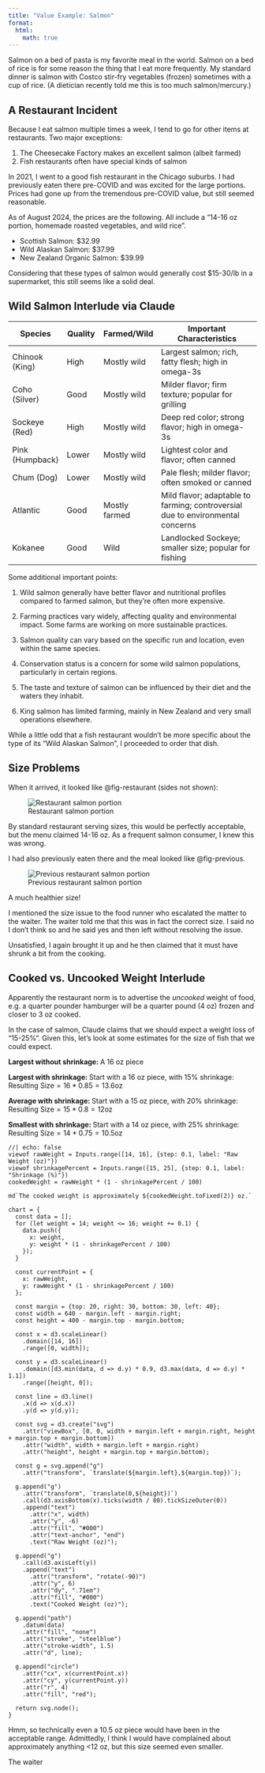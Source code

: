 ```yaml
---
title: "Value Example: Salmon"
format:
  html:
    math: true
---
```

Salmon on a bed of pasta is my favorite meal in the world. Salmon on a bed of rice is for some reason the thing that I eat more frequently. My standard dinner is salmon with Costco stir-fry vegetables (frozen) sometimes with a cup of rice. (A dietician recently told me this is too much salmon/mercury.)

## A Restaurant Incident
Because I eat salmon multiple times a week, I tend to go for other items at restaurants. Two major exceptions: 

1. The Cheesecake Factory makes an excellent salmon (albeit farmed)
2. Fish restaurants often have special kinds of salmon

In 2021, I went to a good fish restaurant in the Chicago suburbs. I had previously eaten there pre-COVID and was excited for the large portions. Prices had gone up from the tremendous pre-COVID value, but still seemed reasonable. 

As of August 2024, the prices are the following. All include a "14-16 oz portion, homemade roasted vegetables, and wild rice". 

- Scottish Salmon: $32.99 
- Wild Alaskan Salmon: $37.99
- New Zealand Organic Salmon: $39.99

Considering that these types of salmon would generally cost $15-30/lb in a supermarket, this still seems like a solid deal. 

::: {.callout-tip collapse="true"}
## Wild Salmon Interlude via Claude
| Species | Quality | Farmed/Wild | Important Characteristics |
|---------|---------|-------------|---------------------------|
| Chinook (King) | High | Mostly wild | Largest salmon; rich, fatty flesh; high in omega-3s |
| Coho (Silver) | Good | Mostly wild | Milder flavor; firm texture; popular for grilling |
| Sockeye (Red) | High | Mostly wild | Deep red color; strong flavor; high in omega-3s |
| Pink (Humpback) | Lower | Mostly wild | Lightest color and flavor; often canned |
| Chum (Dog) | Lower | Mostly wild | Pale flesh; milder flavor; often smoked or canned |
| Atlantic | Good | Mostly farmed | Mild flavor; adaptable to farming; controversial due to environmental concerns |
| Kokanee | Good | Wild | Landlocked Sockeye; smaller size; popular for fishing |

Some additional important points:

1. Wild salmon generally have better flavor and nutritional profiles compared to farmed salmon, but they're often more expensive.

2. Farming practices vary widely, affecting quality and environmental impact. Some farms are working on more sustainable practices.

3. Salmon quality can vary based on the specific run and location, even within the same species.

4. Conservation status is a concern for some wild salmon populations, particularly in certain regions.

5. The taste and texture of salmon can be influenced by their diet and the waters they inhabit.

6. King salmon has limited farming, mainly in New Zealand and very small operations elsewhere.

:::

While a little odd that a fish restaurant wouldn't be more specific about the type of its "Wild Alaskan Salmon", I proceeded to order that dish. 

## Size Problems

When it arrived, it looked like @fig-restaurant (sides not shown): 

::: {.column-margin}
![Restaurant salmon portion](assets/salmon/restaurant.jpeg){#fig-restaurant}
:::

By standard restaurant serving sizes, this would be perfectly acceptable, but the menu claimed 14-16 oz. As a frequent salmon consumer, I knew this was wrong. 

I had also previously eaten there and the meal looked like @fig-previous. 

::: {.column-margin}
![Previous restaurant salmon portion](assets/salmon/restaurantbefore.jpg){#fig-previous}
:::

A much healthier size!

I mentioned the size issue to the food runner who escalated the matter to the waiter. The waiter told me that this was in fact the correct size. I said no I don't think so and he said yes and then left without resolving the issue. 

Unsatisfied, I again brought it up and he then claimed that it must have shrunk a bit from the cooking. 

::: {.callout-tip collapse="true"}
## Cooked vs. Uncooked Weight Interlude

Apparently the restaurant norm is to advertise the *uncooked* weight of food, e.g. a quarter pounder hamburger will be a quarter pound (4 oz) frozen and closer to 3 oz cooked. 
:::

In the case of salmon, Claude claims that we should expect a weight loss of "15-25%". Given this, let's look at some estimates for the size of fish that we could expect. 

**Largest without shrinkage: **
A 16 oz piece

**Largest with shrinkage: **
Start with a 16 oz piece, with 15% shrinkage: 
$\text{Resulting Size} = 16*0.85 = 13.6 \text{oz}$

**Average with shrinkage: **
Start with a 15 oz piece, with 20% shrinkage: 
$\text{Resulting Size} = 15*0.8 = 12 \text{oz}$

**Smallest with shrinkage: **
Start with a 14 oz piece, with 25% shrinkage: 
$\text{Resulting Size} = 14*0.75 = 10.5 \text{oz}$

```ojs
//| echo: false
viewof rawWeight = Inputs.range([14, 16], {step: 0.1, label: "Raw Weight (oz)"})
viewof shrinkagePercent = Inputs.range([15, 25], {step: 0.1, label: "Shrinkage (%)"})
cookedWeight = rawWeight * (1 - shrinkagePercent / 100)

md`The cooked weight is approximately ${cookedWeight.toFixed(2)} oz.`

chart = {
  const data = [];
  for (let weight = 14; weight <= 16; weight += 0.1) {
    data.push({
      x: weight,
      y: weight * (1 - shrinkagePercent / 100)
    });
  }

  const currentPoint = {
    x: rawWeight,
    y: rawWeight * (1 - shrinkagePercent / 100)
  };

  const margin = {top: 20, right: 30, bottom: 30, left: 40};
  const width = 640 - margin.left - margin.right;
  const height = 400 - margin.top - margin.bottom;

  const x = d3.scaleLinear()
    .domain([14, 16])
    .range([0, width]);

  const y = d3.scaleLinear()
    .domain([d3.min(data, d => d.y) * 0.9, d3.max(data, d => d.y) * 1.1])
    .range([height, 0]);

  const line = d3.line()
    .x(d => x(d.x))
    .y(d => y(d.y));

  const svg = d3.create("svg")
    .attr("viewBox", [0, 0, width + margin.left + margin.right, height + margin.top + margin.bottom])
    .attr("width", width + margin.left + margin.right)
    .attr("height", height + margin.top + margin.bottom);

  const g = svg.append("g")
    .attr("transform", `translate(${margin.left},${margin.top})`);

  g.append("g")
    .attr("transform", `translate(0,${height})`)
    .call(d3.axisBottom(x).ticks(width / 80).tickSizeOuter(0))
    .append("text")
      .attr("x", width)
      .attr("y", -6)
      .attr("fill", "#000")
      .attr("text-anchor", "end")
      .text("Raw Weight (oz)");

  g.append("g")
    .call(d3.axisLeft(y))
    .append("text")
      .attr("transform", "rotate(-90)")
      .attr("y", 6)
      .attr("dy", ".71em")
      .attr("fill", "#000")
      .text("Cooked Weight (oz)");

  g.append("path")
    .datum(data)
    .attr("fill", "none")
    .attr("stroke", "steelblue")
    .attr("stroke-width", 1.5)
    .attr("d", line);

  g.append("circle")
    .attr("cx", x(currentPoint.x))
    .attr("cy", y(currentPoint.y))
    .attr("r", 4)
    .attr("fill", "red");

  return svg.node();
}
```

Hmm, so technically even a 10.5 oz piece would have been in the acceptable range. Admittedly, I think I would have complained about approximately anything <12 oz, but this size seemed even smaller. 

The waiter 